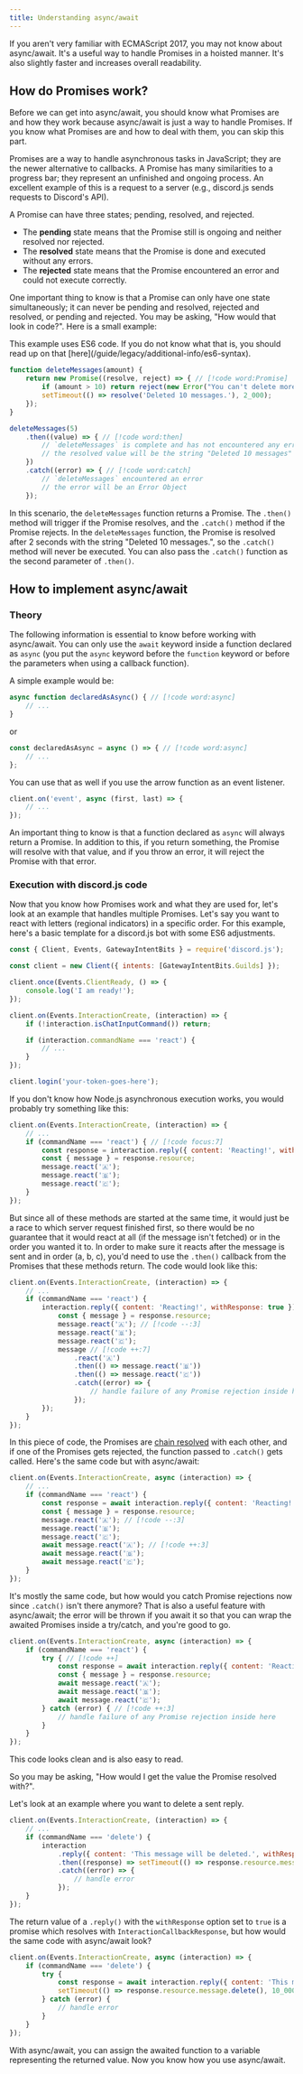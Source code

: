 ```yaml
---
title: Understanding async/await
---
```


If you aren't very familiar with ECMAScript 2017, you may not know about async/await. It's a useful way to handle Promises in a hoisted manner. It's also slightly faster and increases overall readability.

## How do Promises work?

Before we can get into async/await, you should know what Promises are and how they work because async/await is just a way to handle Promises. If you know what Promises are and how to deal with them, you can skip this part.

Promises are a way to handle asynchronous tasks in JavaScript; they are the newer alternative to callbacks. A Promise has many similarities to a progress bar; they represent an unfinished and ongoing process. An excellent example of this is a request to a server (e.g., discord.js sends requests to Discord's API).

A Promise can have three states; pending, resolved, and rejected.

- The **pending** state means that the Promise still is ongoing and neither resolved nor rejected.
- The **resolved** state means that the Promise is done and executed without any errors.
- The **rejected** state means that the Promise encountered an error and could not execute correctly.

One important thing to know is that a Promise can only have one state simultaneously; it can never be pending and resolved, rejected and resolved, or pending and rejected. You may be asking, "How would that look in code?". Here is a small example:

<Callout>
	This example uses ES6 code. If you do not know what that is, you should read up on that [here](/guide/legacy/additional-info/es6-syntax).
</Callout>

```js
function deleteMessages(amount) {
	return new Promise((resolve, reject) => { // [!code word:Promise]
		if (amount > 10) return reject(new Error("You can't delete more than 10 Messages at a time."));
		setTimeout(() => resolve('Deleted 10 messages.'), 2_000);
	});
}

deleteMessages(5)
	.then((value) => { // [!code word:then]
		// `deleteMessages` is complete and has not encountered any errors
		// the resolved value will be the string "Deleted 10 messages"
	})
	.catch((error) => { // [!code word:catch]
		// `deleteMessages` encountered an error
		// the error will be an Error Object
	});
```

In this scenario, the `deleteMessages` function returns a Promise. The `.then()` method will trigger if the Promise resolves, and the `.catch()` method if the Promise rejects. In the `deleteMessages` function, the Promise is resolved after 2 seconds with the string "Deleted 10 messages.", so the `.catch()` method will never be executed. You can also pass the `.catch()` function as the second parameter of `.then()`.

## How to implement async/await

### Theory

The following information is essential to know before working with async/await. You can only use the `await` keyword inside a function declared as `async` (you put the `async` keyword before the `function` keyword or before the parameters when using a callback function).

A simple example would be:

```js
async function declaredAsAsync() { // [!code word:async]
	// ...
}
```

or

```js
const declaredAsAsync = async () => { // [!code word:async]
	// ...
};
```

You can use that as well if you use the arrow function as an event listener.

```js
client.on('event', async (first, last) => {
	// ...
});
```

An important thing to know is that a function declared as `async` will always return a Promise. In addition to this, if you return something, the Promise will resolve with that value, and if you throw an error, it will reject the Promise with that error.

### Execution with discord.js code

Now that you know how Promises work and what they are used for, let's look at an example that handles multiple Promises. Let's say you want to react with letters (regional indicators) in a specific order. For this example, here's a basic template for a discord.js bot with some ES6 adjustments.

```js title="promise-example.js" lineNumbers
const { Client, Events, GatewayIntentBits } = require('discord.js');

const client = new Client({ intents: [GatewayIntentBits.Guilds] });

client.once(Events.ClientReady, () => {
	console.log('I am ready!');
});

client.on(Events.InteractionCreate, (interaction) => {
	if (!interaction.isChatInputCommand()) return;

	if (interaction.commandName === 'react') {
		// ...
	}
});

client.login('your-token-goes-here');
```

If you don't know how Node.js asynchronous execution works, you would probably try something like this:

```js title="promise-example.js" lineNumbers=9
client.on(Events.InteractionCreate, (interaction) => {
	// ...
	if (commandName === 'react') { // [!code focus:7]
		const response = interaction.reply({ content: 'Reacting!', withResponse: true }); // [!code ++:5]
		const { message } = response.resource;
		message.react('🇦');
		message.react('🇧');
		message.react('🇨');
	}
});
```

But since all of these methods are started at the same time, it would just be a race to which server request finished first, so there would be no guarantee that it would react at all (if the message isn't fetched) or in the order you wanted it to. In order to make sure it reacts after the message is sent and in order (a, b, c), you'd need to use the `.then()` callback from the Promises that these methods return. The code would look like this:

```js title="promise-example.js" lineNumbers=9
client.on(Events.InteractionCreate, (interaction) => {
	// ...
	if (commandName === 'react') {
		interaction.reply({ content: 'Reacting!', withResponse: true }).then((response) => {
			const { message } = response.resource;
			message.react('🇦'); // [!code --:3]
			message.react('🇧');
			message.react('🇨');
			message // [!code ++:7]
				.react('🇦')
				.then(() => message.react('🇧'))
				.then(() => message.react('🇨'))
				.catch((error) => {
					// handle failure of any Promise rejection inside here
				});
		});
	}
});
```

In this piece of code, the Promises are [chain resolved](https://developer.mozilla.org/en-US/docs/Web/JavaScript/Reference/Global_Objects/Promise/then#Chaining) with each other, and if one of the Promises gets rejected, the function passed to `.catch()` gets called. Here's the same code but with async/await:

```js title="promise-example.js" lineNumbers=9
client.on(Events.InteractionCreate, async (interaction) => {
	// ...
	if (commandName === 'react') {
		const response = await interaction.reply({ content: 'Reacting!', withResponse: true });
		const { message } = response.resource;
		message.react('🇦'); // [!code --:3]
		message.react('🇧');
		message.react('🇨');
		await message.react('🇦'); // [!code ++:3]
		await message.react('🇧');
		await message.react('🇨');
	}
});
```

It's mostly the same code, but how would you catch Promise rejections now since `.catch()` isn't there anymore? That is also a useful feature with async/await; the error will be thrown if you await it so that you can wrap the awaited Promises inside a try/catch, and you're good to go.

```js title="promise-example.js" lineNumbers=9
client.on(Events.InteractionCreate, async (interaction) => {
	if (commandName === 'react') {
		try { // [!code ++]
			const response = await interaction.reply({ content: 'Reacting!', withResponse: true });
			const { message } = response.resource;
			await message.react('🇦');
			await message.react('🇧');
			await message.react('🇨');
		} catch (error) { // [!code ++:3]
			// handle failure of any Promise rejection inside here
		}
	}
});
```

This code looks clean and is also easy to read.

So you may be asking, "How would I get the value the Promise resolved with?".

Let's look at an example where you want to delete a sent reply.

```js title="promise-example.js"
client.on(Events.InteractionCreate, (interaction) => {
	// ...
	if (commandName === 'delete') {
		interaction
			.reply({ content: 'This message will be deleted.', withResponse: true })
			.then((response) => setTimeout(() => response.resource.message.delete(), 10_000)) // [!code word:response]
			.catch((error) => {
				// handle error
			});
	}
});
```

The return value of a `.reply()` with the `withResponse` option set to `true` is a promise which resolves with `InteractionCallbackResponse`, but how would the same code with async/await look?

```js title="promise-example.js"
client.on(Events.InteractionCreate, async (interaction) => {
	if (commandName === 'delete') {
		try {
			const response = await interaction.reply({ content: 'This message will be deleted.', withResponse: true }); // [!code word:response]
			setTimeout(() => response.resource.message.delete(), 10_000);
		} catch (error) {
			// handle error
		}
	}
});
```

With async/await, you can assign the awaited function to a variable representing the returned value. Now you know how you use async/await.

